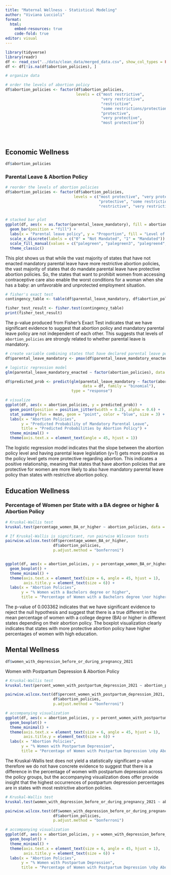 ```yaml
---
title: "Maternal Wellness - Statistical Modeling"
author: "Viviana Luccioli"
format: 
  html:
    embed-resources: true
    code-fold: true
editor: visual
---
```


```r
library(tidyverse)
library(readr)
df <- read_csv("../data/clean_data/merged_data.csv", show_col_types = FALSE)
df <- df[!is.na(df$abortion_policies), ]
```

```r
# organize data

# order the levels of abortion policy
df$abortion_policies <- factor(df$abortion_policies, 
                               levels = c("most restrictive", 
                                          "very restrictive", 
                                          "restrictive", 
                                          "some restrictions/protections", 
                                          "protective", 
                                          "very protective", 
                                          "most protective"))





```

## Economic Wellness 

```r
df$abortion_policies
```

### Parental Leave & Abortion Policy

```r
# reorder the levels of abortion policies
df$abortion_policies <- factor(df$abortion_policies, 
                              levels = c("most protective", "very protective", 
                                         "protective", "some restrictions/protections", 
                                         "restrictive", "very restrictive", "most restrictive"))


# stacked bar plot
ggplot(df, aes(x = as.factor(parental_leave_mandatory), fill = abortion_policies)) +
  geom_bar(position = "fill") +
  labs(x = "Parental leave policy", y = "Proportion", fill = "Level of state abortion policy") +
  scale_x_discrete(labels = c("0" = "Not Mandated", "1" = "Mandated")) +
  scale_fill_manual(values = c("palegreen", "palegreen3", "palegreen4",  "olivedrab4", "sienna", "sienna3", "red")) + # Adjust colors as needed
  theme_classic()
```

This plot shows us that while the vast majority of states that have not enacted mandatory parental leave have more restrictive abortion policies, the vast majority of states that do mandate parental leave have protective abortion policies. So, the states that want to prohibit women from accessing contraceptive care also enable the worst conditions for a woman when she has a baby: an unfavorable and unprotected employment situation.

```r
# fisher's exact test
contingency_table <- table(df$parental_leave_mandatory, df$abortion_policies)

fisher_test_result <- fisher.test(contingency_table)
print(fisher_test_result)

```

The p-value produced from Fisher's Exact Test indicates that we have significant evidence to suggest that abortion policy and mandatory parental leave policy are not independent of each other. This suggests that levels of `abortion_policies` are strongly related to whether parental leave is mandatory.

```r
# create variable combining states that have declared parental leave policy as of now, even if not enacted
df$parental_leave_mandatory <- pmax(df$parental_leave_mandatory_enacted, df$parental_leave_mandatory_not_yet_enacted)

# logistic regression model
glm(parental_leave_mandatory_enacted ~ factor(abortion_policies), data = df, family = "binomial")

df$predicted_prob <- predict(glm(parental_leave_mandatory ~ factor(abortion_policies), 
                                  data = df, family = "binomial"), 
                             type = "response")

# visualize
ggplot(df, aes(x = abortion_policies, y = predicted_prob)) +
  geom_point(position = position_jitter(width = 0.2), alpha = 0.6) +
  stat_summary(fun = mean, geom = "point", color = "blue", size = 3) +
  labs(x = "Abortion Policies", 
       y = "Predicted Probability of Mandatory Parental Leave",
       title = "Predicted Probabilities by Abortion Policy") +
  theme_minimal() +
  theme(axis.text.x = element_text(angle = 45, hjust = 1))

```

The logistic regression model indicates that the slope between the abortion policy level and having parental leave legislation (y=1) gets more positive as the policy level gets more protective regarding abortion. This indicates a positive relationship, meaning that states that have abortion policies that are protective for women are more likely to also have mandatory parental leave policy than states with restrictive abortion policy.

## Education Wellness

### Percentage of Women per State with a BA degree or higher & Abortion Policy

```r
# Kruskal-Wallis test
kruskal.test(percentage_women_BA_or_higher ~ abortion_policies, data = df)

# If Kruskal-Wallis is significant, run pairwise Wilcoxon tests
pairwise.wilcox.test(df$percentage_women_BA_or_higher, 
                     df$abortion_policies,
                     p.adjust.method = "bonferroni")


ggplot(df, aes(x = abortion_policies, y = percentage_women_BA_or_higher)) +
  geom_boxplot() +
  theme_minimal() +
  theme(axis.text.x = element_text(size = 6, angle = 45, hjust = 1),
        axis.title.y = element_text(size = 6)) + 
  labs(x = "Abortion Policies", 
       y = "% Women with a Bachelors degree or higher",
       title = "Percentage of Women with a Bachelors degree \nor higher by Abortion Policy")
```

The p-value of 0.003362 indicates that we have significant evidence to reject the null hypothesis and suggest that there is a true different in the mean percentage of women with a college degree (BA) or higher in different states depending on their abortion policy. The boxplot visualization clearly indicates that states with more protective abortion policy have higher percentages of women with high education.

## Mental Wellness 

```r
df$women_with_depression_before_or_during_pregnancy_2021
```

Women with Postpartum Depression & Abortion Policy

```r
# Kruskal-Wallis test
kruskal.test(percent_women_with_postpartum_depression_2021 ~ abortion_policies, data = df)

pairwise.wilcox.test(df$percent_women_with_postpartum_depression_2021, 
                     df$abortion_policies,
                     p.adjust.method = "bonferroni")

# accompanying visualization
ggplot(df, aes(x = abortion_policies, y = percent_women_with_postpartum_depression_2021)) +
  geom_boxplot() +
  theme_minimal() +
  theme(axis.text.x = element_text(size = 6, angle = 45, hjust = 1),
        axis.title.y = element_text(size = 6)) + 
  labs(x = "Abortion Policies", 
       y = "% Women with Postpartum Depression",
       title = "Percentage of Women with Postpartum Depression \nby Abortion Policy")
```

The Kruskal-Wallis test does not yield a statistically significant p-value therefore we do not have concrete evidence to suggest that there is a difference in the percentage of women with postpartum depression across the policy groups, but the accompanying visualization does offer provide insight that the highest occurrences of postpartum depression percentages are in states with most restrictive abortion policies.

```r
# Kruskal-Wallis test
kruskal.test(women_with_depression_before_or_during_pregnancy_2021 ~ abortion_policies, data = df)

pairwise.wilcox.test(df$women_with_depression_before_or_during_pregnancy_2021, 
                     df$abortion_policies,
                     p.adjust.method = "bonferroni")

# accompanying visualization
ggplot(df, aes(x = abortion_policies, y = women_with_depression_before_or_during_pregnancy_2021)) +
  geom_boxplot() +
  theme_minimal() +
  theme(axis.text.x = element_text(size = 6, angle = 45, hjust = 1),
        axis.title.y = element_text(size = 6)) + 
  labs(x = "Abortion Policies", 
       y = "% Women with Postpartum Depression",
       title = "Percentage of Women with Postpartum Depression \nby Abortion Policy")
```
